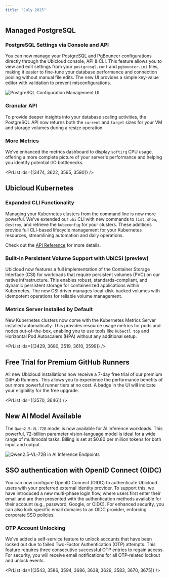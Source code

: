 ```yaml
---
title: "July 2025"
---
```



## Managed PostgreSQL

### PostgreSQL Settings via Console and API

You can now manage your PostgreSQL and PgBouncer configurations directly through the Ubicloud console, API & CLI. This feature allows you to view and edit settings from your `postgresql.conf` and `pgbouncer.ini` files, making it easier to fine-tune your database performance and connection pooling without manual file edits. The new UI provides a simple key-value editor with validation to prevent misconfigurations.

![PostgreSQL Configuration Management UI](/changelog/2025-07-pgconfig.png)

### Granular API 

To provide deeper insights into your database scaling activities, the PostgreSQL API now returns both the `current` and `target` sizes for your VM and storage volumes during a resize operation.

### More Metrics

We've enhanced the metrics dashboard to display `softirq` CPU usage, offering a more complete picture of your server's performance and helping you identify potential I/O bottlenecks.

<PrList ids={[3474, 3622, 3595, 3590]} />

## Ubicloud Kubernetes

### Expanded CLI Functionality

Managing your Kubernetes clusters from the command line is now more powerful. We've extended our `ubi` CLI with new commands to `list`, `show`, `destroy`, and retrieve the `kubeconfig` for your clusters. These additions provide full CLI-based lifecycle management for your Kubernetes resources, streamlining automation and daily operations.

Check out the [API Reference](/api-reference/kubernetes-cluster) for more details.

### Built-in Persistent Volume Support with UbiCSI (preview)

Ubicloud now features a full implementation of the Container Storage Interface (CSI) for workloads that require persistent volumes (PVC) on our native infrastructure. This enables robust, standards-compliant, and dynamic persistent storage for containerized applications within Kubernetes. The new CSI driver manages local-disk-backed volumes with idempotent operations for reliable volume management.

### Metrics Server Installed by Default

New Kubernetes clusters now come with the Kubernetes Metrics Server installed automatically. This provides resource usage metrics for pods and nodes out-of-the-box, enabling you to use tools like `kubectl top` and Horizontal Pod Autoscalers (HPA) without any additional setup.

<PrList ids={[3429, 3680, 3519, 3610, 3599]} />

## Free Trial for Premium GitHub Runners

All new Ubicloud installations now receive a 7-day free trial of our premium GitHub Runners. This allows you to experience the performance benefits of our more powerful runner tiers at no cost. A badge in the UI will indicate your eligibility for the free upgrade.

<PrList ids={[3570, 3646]} />

## New AI Model Available

The `Qwen2.5-VL-72B` model is now available for AI inference workloads. This powerful, 72-billion parameter vision-language model is ideal for a wide range of multimodal tasks. Billing is set at $0.80 per million tokens for both input and output.

![Qwen2.5-VL-72B in AI Inference Endpoints](/changelog/2025-07-qwen.png)

## SSO authentication with OpenID Connect (OIDC) 

You can now configure OpenID Connect (OIDC) to authenticate Ubicloud users with your preferred external identity provider. To support this, we have introduced a new multi-phase login flow, where users first enter their email and are then presented with the authentication methods available for their account (e.g., password, Google, or OIDC). For enhanced security, you can also lock specific email domains to an OIDC provider, enforcing corporate SSO policies.

### OTP Account Unlocking

We've added a self-service feature to unlock accounts that have been locked out due to failed Two-Factor Authentication (OTP) attempts. This feature requires three consecutive successful OTP entries to regain access. For security, you will receive email notifications for all OTP-related lockout and unlock events.

<PrList ids={[3543, 3586, 3594, 3686, 3638, 3629, 3583, 3670, 3675]} />
